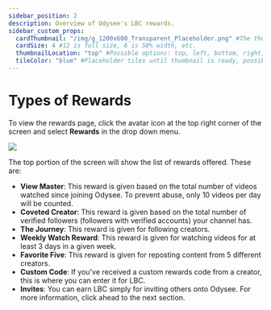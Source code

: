 ---
sidebar_position: 2
description: Overview of Odysee's LBC rewards.
sidebar_custom_props:
  cardThumbnail: "/img/g_1200x600_Transparent_Placeholder.png" #The thumbnail on the category card.
  cardSize: 4 #12 is full size, 6 is 50% width, etc.
  thumbnailLocation: "top" #Possible options: top, left, bottom, right, none
  tileColor: "blue" #Placeholder tiles until thumbnail is ready, possible options: blue, cream, darkpurple, lightpurple, mauve, orange, pink, none
---

# Types of Rewards

To view the rewards page, click the avatar icon at the top right corner of the screen and select **Rewards** in the drop down menu.

![](/img/en/category-monetization1.png)

The top portion of the screen will show the list of rewards offered. These are:

- **View Master**: This reward is given based on the total number of videos watched since joining Odysee. To prevent abuse, only 10 videos per day will be counted.
- **Coveted Creator**: This reward is given based on the total number of verified followers (followers with verified accounts) your channel has.
- **The Journey**: This reward is given for following creators.
- **Weekly Watch Reward**: This reward is given for watching videos for at least 3 days in a given week.
- **Favorite Five**: This reward is given for reposting content from 5 different creators.
- **Custom Code**: If you've received a custom rewards code from a creator, this is where you can enter it for LBC.
- **Invites**: You can earn LBC simply for inviting others onto Odysee. For more information, click ahead to the next section.
